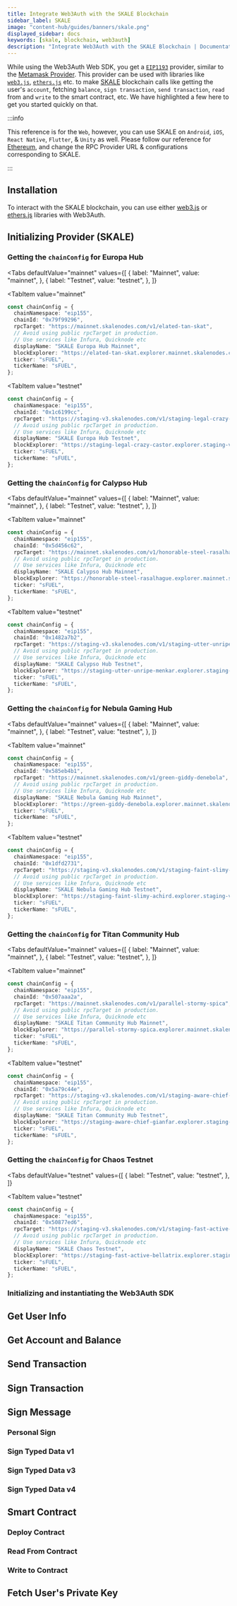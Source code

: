 ```yaml
---
title: Integrate Web3Auth with the SKALE Blockchain
sidebar_label: SKALE
image: "content-hub/guides/banners/skale.png"
displayed_sidebar: docs
keywords: [skale, blockchain, web3auth]
description: "Integrate Web3Auth with the SKALE Blockchain | Documentation - Web3Auth"
---
```



While using the Web3Auth Web SDK, you get a [`EIP1193`](https://eips.ethereum.org/EIPS/eip-1193) provider, similar to the
[Metamask Provider](https://docs.metamask.io/guide/ethereum-provider.html). This provider can be used with libraries like
[`web3.js`](https://web3js.readthedocs.io/en/v1.2.8/getting-started.html), [`ethers.js`](https://docs.ethers.io/v5/getting-started/) etc. to make
[SKALE](https://skale.space/) blockchain calls like getting the user's `account`, fetching `balance`, `sign transaction`, `send transaction`, `read`
from and `write` to the smart contract, etc. We have highlighted a few here to get you started quickly on that.

:::info

This reference is for the `Web`, however, you can use SKALE on `Android`, `iOS`, `React Native`, `Flutter`, & `Unity` as well. Please follow our
reference for [Ethereum](/connect-blockchain/ethereum/), and change the RPC Provider URL & configurations corresponding to SKALE.

:::

## Installation

To interact with the SKALE blockchain, you can use either [web3.js](https://web3js.readthedocs.io/en/v1.2.8/getting-started.html) or
[ethers.js](https://docs.ethers.io/v5/getting-started/) libraries with Web3Auth.

<InstallationSnippet />

## Initializing Provider (SKALE)

### Getting the `chainConfig` for Europa Hub

<Tabs
 defaultValue="mainnet"
  values={[
    { label: "Mainnet", value: "mainnet", },
    { label: "Testnet", value: "testnet", },
  ]}
>
<TabItem
  value="mainnet"
>

```typescript
const chainConfig = {
  chainNamespace: "eip155",
  chainId: "0x79f99296",
  rpcTarget: "https://mainnet.skalenodes.com/v1/elated-tan-skat",
  // Avoid using public rpcTarget in production.
  // Use services like Infura, Quicknode etc
  displayName: "SKALE Europa Hub Mainnet",
  blockExplorer: "https://elated-tan-skat.explorer.mainnet.skalenodes.com/",
  ticker: "sFUEL",
  tickerName: "sFUEL",
};
```

</TabItem>

<TabItem
  value="testnet"
>

```typescript
const chainConfig = {
  chainNamespace: "eip155",
  chainId: "0x1c6199cc",
  rpcTarget: "https://staging-v3.skalenodes.com/v1/staging-legal-crazy-castor",
  // Avoid using public rpcTarget in production.
  // Use services like Infura, Quicknode etc
  displayName: "SKALE Europa Hub Testnet",
  blockExplorer: "https://staging-legal-crazy-castor.explorer.staging-v3.skalenodes.com/",
  ticker: "sFUEL",
  tickerName: "sFUEL",
};
```

</TabItem>
</Tabs>

### Getting the `chainConfig` for Calypso Hub

<Tabs
 defaultValue="mainnet"
  values={[
    { label: "Mainnet", value: "mainnet", },
    { label: "Testnet", value: "testnet", },
  ]}
>
<TabItem
  value="mainnet"
>

```typescript
const chainConfig = {
  chainNamespace: "eip155",
  chainId: "0x5d456c62",
  rpcTarget: "https://mainnet.skalenodes.com/v1/honorable-steel-rasalhague",
  // Avoid using public rpcTarget in production.
  // Use services like Infura, Quicknode etc
  displayName: "SKALE Calypso Hub Mainnet",
  blockExplorer: "https://honorable-steel-rasalhague.explorer.mainnet.skalenodes.com/",
  ticker: "sFUEL",
  tickerName: "sFUEL",
};
```

</TabItem>

<TabItem
  value="testnet"
>

```typescript
const chainConfig = {
  chainNamespace: "eip155",
  chainId: "0x1482a7b2",
  rpcTarget: "https://staging-v3.skalenodes.com/v1/staging-utter-unripe-menkar",
  // Avoid using public rpcTarget in production.
  // Use services like Infura, Quicknode etc
  displayName: "SKALE Calypso Hub Testnet",
  blockExplorer: "https://staging-utter-unripe-menkar.explorer.staging-v3.skalenodes.com/ ",
  ticker: "sFUEL",
  tickerName: "sFUEL",
};
```

</TabItem>
</Tabs>

### Getting the `chainConfig` for Nebula Gaming Hub

<Tabs
 defaultValue="mainnet"
  values={[
    { label: "Mainnet", value: "mainnet", },
    { label: "Testnet", value: "testnet", },
  ]}
>
<TabItem
  value="mainnet"
>

```typescript
const chainConfig = {
  chainNamespace: "eip155",
  chainId: "0x585eb4b1",
  rpcTarget: "https://mainnet.skalenodes.com/v1/green-giddy-denebola",
  // Avoid using public rpcTarget in production.
  // Use services like Infura, Quicknode etc
  displayName: "SKALE Nebula Gaming Hub Mainnet",
  blockExplorer: "https://green-giddy-denebola.explorer.mainnet.skalenodes.com/",
  ticker: "sFUEL",
  tickerName: "sFUEL",
};
```

</TabItem>

<TabItem
  value="testnet"
>

```typescript
const chainConfig = {
  chainNamespace: "eip155",
  chainId: "0x1dfd2731",
  rpcTarget: "https://staging-v3.skalenodes.com/v1/staging-faint-slimy-achird",
  // Avoid using public rpcTarget in production.
  // Use services like Infura, Quicknode etc
  displayName: "SKALE Nebula Gaming Hub Testnet",
  blockExplorer: "https://staging-faint-slimy-achird.explorer.staging-v3.skalenodes.com/",
  ticker: "sFUEL",
  tickerName: "sFUEL",
};
```

</TabItem>
</Tabs>

### Getting the `chainConfig` for Titan Community Hub

<Tabs
 defaultValue="mainnet"
  values={[
    { label: "Mainnet", value: "mainnet", },
    { label: "Testnet", value: "testnet", },
  ]}
>
<TabItem
  value="mainnet"
>

```typescript
const chainConfig = {
  chainNamespace: "eip155",
  chainId: "0x507aaa2a",
  rpcTarget: "https://mainnet.skalenodes.com/v1/parallel-stormy-spica",
  // Avoid using public rpcTarget in production.
  // Use services like Infura, Quicknode etc
  displayName: "SKALE Titan Community Hub Mainnet",
  blockExplorer: "https://parallel-stormy-spica.explorer.mainnet.skalenodes.com/",
  ticker: "sFUEL",
  tickerName: "sFUEL",
};
```

</TabItem>

<TabItem
  value="testnet"
>

```typescript
const chainConfig = {
  chainNamespace: "eip155",
  chainId: "0x5a79c44e",
  rpcTarget: "https://staging-v3.skalenodes.com/v1/staging-aware-chief-gianfar",
  // Avoid using public rpcTarget in production.
  // Use services like Infura, Quicknode etc
  displayName: "SKALE Titan Community Hub Testnet",
  blockExplorer: "https://staging-aware-chief-gianfar.explorer.staging-v3.skalenodes.com/",
  ticker: "sFUEL",
  tickerName: "sFUEL",
};
```

</TabItem>
</Tabs>

### Getting the `chainConfig` for Chaos Testnet

<Tabs
 defaultValue="testnet"
  values={[
    { label: "Testnet", value: "testnet", },
  ]}
>

<TabItem
  value="testnet"
>

```typescript
const chainConfig = {
  chainNamespace: "eip155",
  chainId: "0x50877ed6",
  rpcTarget: "https://staging-v3.skalenodes.com/v1/staging-fast-active-bellatrix",
  // Avoid using public rpcTarget in production.
  // Use services like Infura, Quicknode etc
  displayName: "SKALE Chaos Testnet",
  blockExplorer: "https://staging-fast-active-bellatrix.explorer.staging-v3.skalenodes.com/",
  ticker: "sFUEL",
  tickerName: "sFUEL",
};
```

</TabItem>
</Tabs>

### Initializing and instantiating the Web3Auth SDK

<InitializeWeb3Auth />

## Get User Info

<GetUserInfoSnippet />

## Get Account and Balance

<GetAccountAndBalanceSnippet />

## Send Transaction

<SendTransactionSnippet />

## Sign Transaction

<SignTransactionSnippet />

## Sign Message

### Personal Sign

<SignPersonalMessageSnippet />

### Sign Typed Data v1

<SignTypedDataV1Snippet />

### Sign Typed Data v3

<SignTypedDataV3Snippet />

### Sign Typed Data v4

<SignTypedDataV4Snippet />

## Smart Contract

<SmartContractSoliditySnippet />

### Deploy Contract

<DeployContractSolidityDeploySnippet />

### Read From Contract

<DeployContractSolidityReadSnippet />

### Write to Contract

<DeployContractSolidityWriteSnippet />

## Fetch User's Private Key

<FetchUserPrivateKeySnippet />
